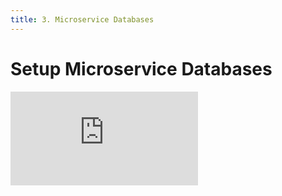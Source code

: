 ```yaml
---
title: 3. Microservice Databases
---
```


# Setup Microservice Databases

<div
  style={{
    position: 'relative',
    paddingBottom: '64.63195691202873%',
    marginBottom: '20px',
    height: 0
  }}
>
  <iframe
    src="https://www.loom.com/embed/887d917e881a4c14a9abd12e052faf0a"
    frameborder="0"
    allowFullScreen="true"
    webkitallowfullscreen="true"
    mozallowfullscreen="true"
    style={{
      position: 'absolute',
      top: 0,
      left: 0,
      width: '100%',
      height: '100%'
    }}
  />
</div>

Microservices typically make use of a variety of database stores. The following command will create the required databases, migrate them to the latest state, and fill them with relevant data.

```shell
nx run-many --target=prisma-generate --parallel=1
```

Once that has completed, run:

```shell
nx run-many --target=data-import
```

(Note: When running data-import, it is recommended that you run it from the main branch.
This typically takes about 12 minutes.)

Once that has completed, run:

```shell
nx run-many --target=prisma-migrate
```

```shell
nx run-many --target=prisma-seed
```

### Update databases
When you need to bring your development databases up to date, use the following script.
You might need to do this after doing a "git pull" that has fetched some database changes.
You may also need to do this when switching branches.

```shell
#!/bin/sh
nx run-many -t prisma-generate && nx run-many -t prisma-migrate && nx run-many -t prisma-seed
```

### Hard database reset
When you need to do a hard database reset, i.e. fully recreate all the development databases, you can use the following script. It takes about 15 minutes to run.
```shell
#!/bin/sh
nx run-many -t prisma-reset
nx run-many -t prisma-generate --parallel=1
nx run-many -t data-import
nx run-many -t prisma-migrate
nx run-many -t prisma-seed
```

## Common Issues

### prisma-generate failing

If prisma-generate is failing, try running:

```shell
nx run-many --target=prisma-reset
```

#### command failed because of mmdc

If prisma generate fails with a error message similar to the one below:

```shell
Command failed: "/workspaces/core/node_modules/-bin/mmdc" -i "/tmp/prisma-erd-q0 cpUx/prisma.mmd" -0 "/workspaces/core/apis/api-journeys/db/ERD.svg" -c"/tmp/pri
sma-erd-qOcpUx/config-json" -p"/tmp/prisma-erd-qOcpUx/puppeteerConfig-json"
```

It is related to [prisma-erd-generator](https://www.npmjs.com/package/prisma-erd-generator) attempting to run. Under the hood, it uses puppeteer and chromium to execute. The error this command is experiencing could be related to chromium not being installed, installed incorrectly, or not having the proper permissions to execute.

Here are some steps you can follow to resolve the issue:

- run `sudo apt-get -y install chromium`
- On Mac update Docker Desktop to at least 4.28.0
- rebuild your container using latest main
